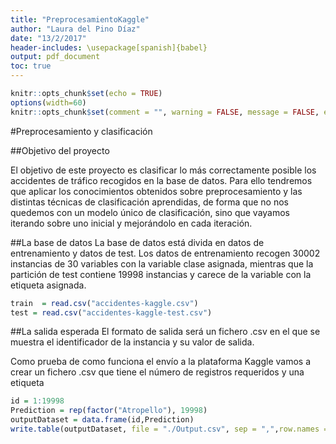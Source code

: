 ```yaml
---
title: "PreprocesamientoKaggle"
author: "Laura del Pino Díaz"
date: "13/2/2017"
header-includes: \usepackage[spanish]{babel}
output: pdf_document
toc: true
---
```


```r
knitr::opts_chunk$set(echo = TRUE)
options(width=60)
knitr::opts_chunk$set(comment = "", warning = FALSE, message = FALSE, echo = TRUE, tidy = TRUE, size="small")
```
\newpage

#Preprocesamiento y clasificación

##Objetivo del proyecto

El objetivo de este proyecto es clasificar lo más correctamente posible los accidentes de tráfico recogidos en la base de datos. Para ello tendremos que aplicar los conocimientos obtenidos sobre preprocesamiento y las distintas técnicas de clasificación aprendidas, de forma que no nos quedemos con un modelo único de clasificación, sino que vayamos iterando sobre uno inicial y mejorándolo en cada iteración. 

##La base de datos
La base de datos está divida en datos de entrenamiento y datos de test. Los datos de entrenamiento recogen 30002 instancias de 30 variables con la variable clase asignada, mientras que la partición de test contiene 19998 instancias y carece de la variable con la etiqueta asignada. 

```r
train  = read.csv("accidentes-kaggle.csv")
test = read.csv("accidentes-kaggle-test.csv")
```

##La salida esperada
El formato de salida será un fichero .csv en el que se muestra el identificador de la instancia y su valor de salida.

Como prueba de como funciona el envío a la plataforma Kaggle vamos a crear un fichero .csv que tiene el número de registros requeridos y una etiqueta 

```r
id = 1:19998
Prediction = rep(factor("Atropello"), 19998)
outputDataset = data.frame(id,Prediction)
write.table(outputDataset, file = "./Output.csv", sep = ",",row.names = FALSE)
```